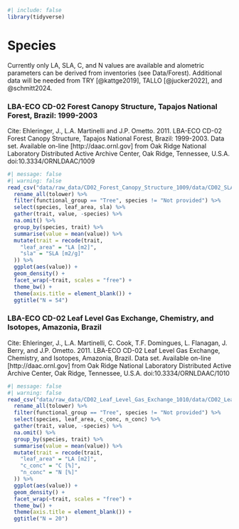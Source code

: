 ```r
#| include: false
library(tidyverse)
```

# Species {.unnumbered}

Currently only LA, SLA, C, and N values are available and alometric parameters can be derived from inventories (see Data/Forest). Additional data will be needed from TRY [@kattge2019], TALLO [@jucker2022], and @schmitt2024.

### LBA-ECO CD-02 Forest Canopy Structure, Tapajos National Forest, Brazil: 1999-2003

Cite: Ehleringer, J., L.A. Martinelli and J.P. Ometto. 2011. LBA-ECO CD-02 Forest Canopy Structure, Tapajos National Forest, Brazil: 1999-2003. Data set. Available on-line \[http://daac.ornl.gov\] from Oak Ridge National Laboratory Distributed Active Archive Center, Oak Ridge, Tennessee, U.S.A. doi:10.3334/ORNLDAAC/1009

```r
#| message: false
#| warning: false
read_csv("data/raw_data/CD02_Forest_Canopy_Structure_1009/data/CD02_SLA_measurements_TNF.csv", skip = 22, na = "-9999") %>% #nolint
  rename_all(tolower) %>%
  filter(functional_group == "Tree", species != "Not provided") %>%
  select(species, leaf_area, sla) %>%
  gather(trait, value, -species) %>%
  na.omit() %>%
  group_by(species, trait) %>%
  summarise(value = mean(value)) %>%
  mutate(trait = recode(trait,
    "leaf_area" = "LA [m2]",
    "sla" = "SLA [m2/g]"
  )) %>%
  ggplot(aes(value)) +
  geom_density() +
  facet_wrap(~trait, scales = "free") +
  theme_bw() +
  theme(axis.title = element_blank()) +
  ggtitle("N = 54")
```

### LBA-ECO CD-02 Leaf Level Gas Exchange, Chemistry, and Isotopes, Amazonia, Brazil

Cite: Ehleringer, J., L.A. Martinelli, C. Cook, T.F. Domingues, L. Flanagan, J. Berry, and J.P. Ometto. 2011. LBA-ECO CD-02 Leaf Level Gas Exchange, Chemistry, and Isotopes, Amazonia, Brazil. Data set. Available on-line \[http://daac.ornl.gov\] from Oak Ridge National Laboratory Distributed Active Archive Center, Oak Ridge, Tennessee, U.S.A. doi:10.3334/ORNLDAAC/1010

```r
#| message: false
#| warning: false
read_csv("data/raw_data/CD02_Leaf_Level_Gas_Exchange_1010/data/CD02_Leaf_Level_Gas_Exchange.csv", skip = 48, na = "-9999") %>% #nolint
  rename_all(tolower) %>%
  filter(functional_group == "Tree", species != "Not provided") %>%
  select(species, leaf_area, c_conc, n_conc) %>%
  gather(trait, value, -species) %>%
  na.omit() %>%
  group_by(species, trait) %>%
  summarise(value = mean(value)) %>%
  mutate(trait = recode(trait,
    "leaf_area" = "LA [m2]",
    "c_conc" = "C [%]",
    "n_conc" = "N [%]"
  )) %>%
  ggplot(aes(value)) +
  geom_density() +
  facet_wrap(~trait, scales = "free") +
  theme_bw() +
  theme(axis.title = element_blank()) +
  ggtitle("N = 20")
```
